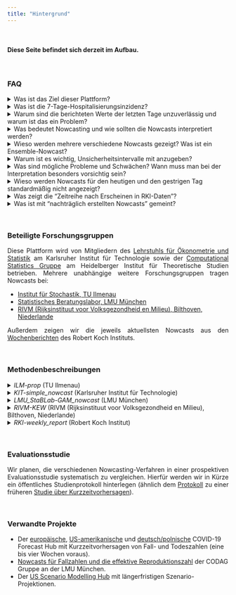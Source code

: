 ```yaml
---
title: "Hintergrund"
---
```


<style>
p {
  text-align: justify;
}

blockquote {
  text-align: justify;
  font-size: 10pt;
}
</style>

<br>

#### Diese Seite befindet sich derzeit im Aufbau.

<br>

### FAQ

<details><summary>Was ist das Ziel dieser Plattform?</summary>
<blockquote>
Das Hauptziel dieses Projekts besteht darin, die Werte der 7-Tages-Hospitalisierungsinzidenz in Deutschland besser interpretierbar zu machen und aus vorläufigen Daten aktuelle Trends herauszuarbeiten. Wie in den Antworten zu den weiteren Fragen erläutert unterschätzen die jeweils neuesten Werte der rohen Hospitalisierungsinzidenz die entsprechende wahre Zahl der Hospitalisierungen. Nowcast-Korrekturen dieser Zahlen erlauben eine besseren Einschätzung der derzeitigen epidemiologischen Lage.
<br>
Gleichzeitig haben wir ein wissenschaftliches Interesse, verschiedene Nowcasting-Verfahren miteinander zu vergleichen und zu untersuchen, ob die Kombination verschiedener Nowcasts zu verlässlicheren Ergebnissen führt.
</blockquote>
</details>

<details><summary>Was ist die 7-Tage-Hospitalisierungsinzidenz?</summary>
<blockquote>
Die heutige 7-Tage-Hospitalisierungsinzidenz ist die Anzahl an hospitalisierten COVID-19 Fällen (absolut oder pro 100.000 Einwohner) deren Meldedatum, also das Datum an dem das lokale Gesundheitsamt die zugehörige COVID-19 Infektion elektronisch erfasst hat, in den 7 vorangegangenen Tagen liegt. Es handelt sich also *nicht* um die Zahl der neuen Hospitalisierungen in den letzten 7 Tagen. Auch berücksichtigt die 7-Tage-Hospitalisierungsinzidenz nicht, ob der Hospitalisierungsgrund COVID-19 oder ein anderer ist.
<br>
Weitere Informationen sowie die aktuellen und vergangenen 7-Tage-Hospitalisierungsinzidenzen finden sich auf der [GitHub Seite des Robert Koch-Instituts](https://github.com/robert-koch-institut/COVID-19-Hospitalisierungen_in_Deutschland){target="_blank"}.
</blockquote>
</details>

<details><summary>Warum sind die berichteten Werte der letzten Tage unzuverlässig und warum ist das ein Problem?</summary>
<blockquote>
Zwischen dem Meldedatum und dem Datum, an welchem ein hospitalisierter Fall vom Robert Koch-Institut in die 7-Tage-Hospitalisierungsinzidenz aufgenommen wird, können mehrere Tage vergehen. Hier spielen mehrere Faktoren eine Rolle. Erstens kann es sein, dass die Person am Meldedatum nicht in einem Zustand ist, der Hospitalisierung erfordert, jedoch später hospitalisiert werden muss. In diesem Fall wird rückwirkend die Zahl der Hospitalisierungen für das entsprechende Meldedatum um eins erhöht. Zweitens kann es Meldeverzüge zwischen dem tatsächlichen Hospitalisierungsdatum und der Erfassung der Hospitalisieurngen in den Daten des RKI geben.
<br>
Deswegen ändern sich die täglichen, nach Meldedatum ausgewiesenen, Hospitalisierungen nachträglich. Die meisten Nachtragungen erfolgen innerhalb von wenigen Tagen, sodass vor allem die Werte der jeweils letzten Tage betroffen sind. Diese unterschätzen die tatsächlichen Hospitalisierungen oft deutlich (siehe z.B. [dieser Nachrichtenartikel des NDR](https://www.ndr.de/nachrichten/info/Hospitalisierungsrate-zeigt-nur-noch-die-Haelfte-der-Corona-Patienten,hospitalisierungsrate102.html){target="_blank"}). Das macht es sehr schwierig, aktuelle Tendenzen aus der rohen 7-Tage-Hospitalisierungsinzidenz abzulesen. Insbesondere kann der Eindruck einer fallenden Hospitalisierungsinzidenz entstehen, selbst wenn diese in Wirklichkeit steigt.
</blockquote>
</details>

<details><summary>Was bedeutet Nowcasting und wie sollten die Nowcasts interpretiert werden?</summary>
<blockquote>
Nowcasting bezeichnet ein statistisches Korrekturverfahren, das ausgehend von vorläufigen Messungen schätzt, welchen Wert die selben Größen in einer späteren finalen Version eines Datensatzes annehmen werden. In unserem Anwendunsfall schätzen wir beruhend auf den Hospitalisierungen, die bis zum heutigen Tag für ein bestimmtes Meldedatum (siehe oben) bekannt geworden sind, wie hoch die Zahl der Hospitalisierungen für dieses Datum nach Vorliegen aller Meldungen insgesamt liegen wird.
<br>
Klassischerweise bezieht sich Nowcasting auf Ereignisse, die bereits eingetreten sind, aber noch nicht vollständig gemessen oder erfasst sind. Bei COVID-19-Fallzahlen schätzen das Nowcasting-Verfahren beispielsweise, wie viele Infektionen insgesamt an einem bestimmten Tag erfasst worden sind bevor diese Daten vollständig an zentraler Stelle zusammengetragen sind. Im Fall der Hospitalisierungen trifft dies nicht ganz zu, denn es ist möglich, dass Hospitalisierungen, die einem bestimmten (Fall-)Meldedatum zuzuordnen sind zum Zeitpunkt des Nowcasts noch gar nicht passiert sind. Wir verwenden dennoch den Begriff des Nowcasting, der sich auch für diese Art von Analyse eingebürgert hat.
<br>
Die hier präsentierten Nowcasts sollten als Wahrscheinlichkeitsaussagen interpretiert werden. Eine exakte Bestimmung der tatsächlichen Hospitalisierungszahl ist nicht möglich und Nowcasts geben lediglich einen Bereich wahrscheinlicher Werte an (siehe unten).
</blockquote>
</details>

<details><summary>Wieso werden mehrere verschiedene Nowcasts gezeigt? Was ist ein Ensemble-Nowcast?</summary>
<blockquote>
Bei der Erstellung von Nowcasts wird stets eine Reihe von Annahmen getroffen. Zudem können unterschiedliche Modelle unterschiedliche zusätzliche Datenquellen mit einbeziehen. Daher können sich die Ergebnisse verschiedener Verfahren unterscheiden, und es ist es sinnvoll, mehrere Nowcasts zu vergleichen und die Bandbreite der Vorhersagen zu berücksichtigen. Zudem kann es vorteilhaft sein, verschiedene Nowcasts in einem sogenannten Ensemble-Nowcast zusammenzuführen, um eine robustere Schätzung zu erhalten. Dies hat sich beispielsweise in der [Wettervorhersage](https://www.science.org/doi/abs/10.1126/science.1115255){target="_blank"}, aber auch in [epidemiologischen Anwendungen](https://www.medrxiv.org/content/10.1101/2021.02.03.21250974v2){target="_blank"} bewährt.
</blockquote>
</details>

<details><summary>Warum ist es wichtig, Unsicherheitsintervalle mit anzugeben?</summary>
<blockquote>
Kein Modell ist perfekt und die genaue Zahl der Hospitalisierungen zu einem bestimmten Meldedatum kann nicht exakt vorhergesagt werden. Die Nowcasts, die hier dargestellt werden, quantifizieren deshalb explizit ihre eigene Unsicherheit, d.h. geben mit an, als wie verlässlich sie ihre eigene Schätzung ansehen. Dies geschieht mittels Intervallen, die den wahren Wert mit einer bestimmten Wahrscheinlichkeit (50% oder 95%) enthalten sollen.
</blockquote>
</details>

<details><summary>Was sind mögliche Probleme und Schwächen? Wann muss man bei der Interpretation besonders vorsichtig sein?</summary>
<blockquote>
Die zentrale Annahme, auf der die meisten Nowcasts beruhen ist, dass die Verzögerungen zwischen Meldedatum und Erscheinen einer Hospitalisierung in den Daten des RKI auch in Zukunft ähnlichen Mustern folgen werden wie in der Vergangenheit. Ist dies nicht mehr der Fall, etwa aufgrund gewichtiger Änderungen der Teststrategie oder einer Überlastung der Gesundheitsämter, so kann die Qualität der Nowcasts beeinträchtigt werden.
</blockquote>
</details>

<details><summary>Wieso werden Nowcasts für den heutigen und den gestrigen Tag standardmäßig nicht angezeigt?</summary>
<blockquote>
Für den heutigen und gestrigen Tag werden besonders viele Fälle nachgemeldet. Dadurch sind auch die Nowcasts für diese Tage weniger zuverlässig als für Tage, die weiter in der Vergangenheit liegen. Wir zeigen die Nowcasts für den heutigen und gestrigen Tag aus diesem Grund standardmäßig nicht an und empfehlen, sie sehr vorsichtig zu interpretieren.
</blockquote>
</details>

<details><summary>Was zeigt die "Zeitreihe nach Erscheinen in RKI-Daten"?</summary>
<blockquote>
Eine Alternative zum Nowcast der Hospitalisierungsinzidenz nach Meldedatum (also dem Datum, an dem die Infektion im lokale Gesundheitsamt elektronisch erfasst wurde, siehe oben) ist es, Hospitalisierungszahlen nach dem Zeitpunkt ihres Auftauchens im Datensatz des RKI zu aggregieren. Diese Zahlen ändern sich in den darauffolgenden Tagen nicht mehr, sodass Trends einfacher zu interpretieren sind. Die resultierende Kurve ist gegenüber der 7-Tages-Inzidenz nach Meldedatum in der Regel nach rechts verschoben, da es eine Verzögerung zwischen dem Meldedatum und dem Auftauchen einer Hospitalisierung in den Daten gibt.
</blockquote>
</details>

<details><summary>Was ist mit "nachträglich erstellten Nowcasts" gemeint?</summary>
<blockquote>
Das Hauptziel dieses Projekts ist es, Nowcasts in Echtzeit zur Verfügung zu stellen um eine verbesserte Lageeinschätzung zu ermöglichen. Um verschiedene Modellierungsansätze besser wissenschaftlich vergleichen zu können, sammeln wir aber auch Nowcasts, die rückwirkend erzeugt wurden. So können wir evaluieren, wie diese in der Vergangenheit abgeschnitten hätten. Wichtig für einen fairen Vergleich ist hierbei, dass auch bei den nachträglich erstellten Nowcasts nur Daten in das Modell einfließen, die zum jeweiligen Nowcast-Zeitpunkt bereits verfügbar waren.
</blockquote>
</details>

<br>

### Beteiligte Forschungsgruppen

Diese Plattform wird von Mitgliedern des [Lehrstuhls für Ökonometrie und Statistik](https://statistik.econ.kit.edu/index.php){target="_blank"} am Karlsruher Institut für Technologie sowie der [Computational Statistics Gruppe](https://www.h-its.org/de/forschung/cst/) am Heidelberger Institut für Theoretische Studien betrieben. Mehrere unabhängige weitere Forschungsgruppen tragen Nowcasts bei:

- [Institut für Stochastik, TU Ilmenau](https://www.tu-ilmenau.de/stochastik/){target="_blank"}
- [Statistisches Beratungslabor, LMU München](https://corona.stat.uni-muenchen.de/){target="_blank"}
- [RIVM (Rijksinstituut voor Volksgezondheid en Milieu), Bilthoven, Niederlande](https://www.rivm.nl/en){target="_blank"}


Außerdem zeigen wir die jeweils aktuellsten Nowcasts aus den [Wochenberichten](https://www.rki.de/DE/Content/InfAZ/N/Neuartiges_Coronavirus/Situationsberichte/Gesamt.html){target="_blank"} des Robert Koch Instituts.

<br>

### Methodenbeschreibungen

<details><summary>*ILM-prop* (TU Ilmenau)</summary>
<blockquote>
Diese Nowcasts verwenden die in der Vergangenheit beobachteten an der 7-Tage-Inzidenz der COVID-19 Fällen anteiligen 7-Tage-Hospitalisierungsinzidenz nach einer, zwei usw. Wochen. Von der heute bekannten 7-Tage-Inzidenz werden dann diese Anteile berechnet und aufsummiert um die finale Anzahl an 7-Tage-Hospitalisierungen vorherzusagen. Die Unsicherheit wird durch Anwendung der Methode auf vergangene Zeitpunkte quantifiziert, wobei eine Log-Normalverteilung (Altersgruppen) beziehungsweise Normalverteilung (Summe über alle Altersgruppen) für die Vorhersagefehler angesetzt wird.
<br>
Die Hauptannahme dieses Verfahrens ist, dass sich der Anteil von Hospitalisierungen an der 7-Tage-Inzidenz und die Verzüge von Meldedatum des Falls bis dieser in den RKI-Daten erscheint nur langsam ändert.
</blockquote>
</details>

<details><summary>*KIT-simple_nowcast* (Karlsruher Institut für Technologie)</summary>
<blockquote>
Das Nowcasting beruht auf einer einfachen Schätzung der Verteilung der Verzögerungsdauern zwischen Meldedatum und Erscheinen einer Hospitalisierung in den RKI-Daten (basierend auf den letzten 50 Tagen). Aus diesen werden Multiplikationsfaktoren abgeleitet, mit denen die jeweils unvollständigen aktuellsten Beobachtungen nach oben korrigiert werden. Um die Nowcast-Unsicherheit zu beurteilen werden derartige korrigierte Werte auch für vergangene Zeitpunkte (basierend jeweils auf der damals verfügbaren Information) generiert und mit den entsprechenden später gemachten Beobachtungen verglichen. Hierfür wird eine negative Binomialverteilung angenommen, deren Streuungsparameter vom zeitlichen Abstand zwischen Meldedatum und Zeitpunkt des Nowcats abhängt. Die Schätzung der Streuungsparameter erfolgt mittels der Maximum Likelihood-Methode.
<br>
Dieses Verfahren ist bewusst einfach gehalten. Die zentrale Annahme besteht darin, dass die Struktur der Meldeverzüge zeitlich stabil bleibt. Z.B. Wochentagseffekte oder Entwicklungen der Fallzahlen werden nicht berücksichtigt.
</blockquote>
</details>


<details><summary>*LMU_StaBLab-GAM_nowcast* (LMU München)</summary>
<blockquote>
Die Nowcasts beruhen auf einem generalisierten additiven Modell und der sequenziellen Multinomialstruktur der zeitlichen Verzögerungen. Das Modell ist eine geringfügig angepasste Version des Verfahrens von [Schneble et al. (2020)](https://onlinelibrary.wiley.com/doi/full/10.1002/bimj.202000143){target="_blank"} zum Nowcasting von tödlich verlaufenden Infektionen.
</blockquote>
</details>




<details><summary>*RIVM-KEW* (RIVM (Rijksinstituut voor Volksgezondheid en Milieu), Bilthoven, Niederlande)</summary>
<blockquote>
Dieses Modell ist eine vereinfachte Version des Verfahrens von van de Kassteele, Eilers und Wallinga ([Epidemiology, 2019](https://doi.org/10.1097/ede.0000000000001050){target="_blank"}). Für die berichteten Zählwerte pro Meldedatum und Verzögerung wird eine negative Binomialverteilung angenommen. Die erwarteten Werte werden mittels einer zweidimensionalen P-Spline-Oberfläche und weiteren Kovariablen modelliert. Diese Oberfläche wird für die noch nicht beobachteten Kombinationen von Datums- und Verzögerungswert extrapoliert. Der Nowcast für ein Meldedatum entspricht dann der Summe über die entsprechenden beobachteten und extrapolierten Zählwerte pro Verzögerungsdauer. Vorhersageintervalle werden per Monte-Carlo-Simulation aus der entsprechenden prädiktiven Verteilung generiert. Die vereinfachte Version des Modells enthält keine Interaktionsterme für Kalenderzeit und Verzögerung und keine Unimodalitäts- oder Boundary-Restriktionen. Das Modell wird mittels des R-Pakets [mgcv](https://cran.r-project.org/web/packages/mgcv/index.html){target="_blank"} angepasst.
</blockquote>
</details>

<details><summary>*RKI-weekly_report* (Robert Koch Institut)</summary>
<blockquote>
Hierbei handelt es sich um Schätzungen, die jeweils Donnerstags in den [Wochenberichten des Robert Koch Instituts](https://www.rki.de/DE/Content/InfAZ/N/Neuartiges_Coronavirus/Situationsberichte/Gesamt.html){target="_blank"} veröffentlicht werden. Diese basieren auf einer modifizierten Variante der [Nowcastingberechnung zur 7-Tage-Inzidenz](https://www.rki.de/DE/Content/InfAZ/N/Neuartiges_Coronavirus/Projekte_RKI/Nowcasting.html){target="_blank"}.
<br>
Da die Nowcast-Schätzung des RKI derzeit nur über den Wochenbericht kommuniziert wird wird sie für diese Plattform aus der jeweiligen Grafik ausgelesen, was zu kleineren Ungenauigkeiten führen kann.
</blockquote>
</details>

<br>

### Evaluationsstudie

Wir planen, die verschiedenen Nowcasting-Verfahren in einer prospektiven Evaluationsstudie systematisch zu vergleichen. Hierfür werden wir in Kürze ein öffentliches Studienprotokoll hinterlegen (ähnlich dem [Protokoll](https://osf.io/zkdvb/){target="_blank"} zu einer früheren [Studie über Kurzzeitvorhersagen](https://www.nature.com/articles/s41467-021-25207-0){target="_blank"}).

<br>

### Verwandte Projekte

- Der [europäische](https://covid19forecasthub.eu/){target="_blank"}, [US-amerikanische](https://covid19forecasthub.org/){target="_blank"} und [deutsch/polnische](https://kitmetricslab.github.io/forecasthub/){target="_blank"} COVID-19 Forecast Hub mit Kurzzeitvorhersagen von Fall- und Todeszahlen (eine bis vier Wochen voraus).
- [Nowcasts für Fallzahlen und die effektive Reproduktionszahl](https://corona.stat.uni-muenchen.de/nowcast/){target="_blank"} der CODAG Gruppe an der LMU München.
- Der [US Scenario Modelling Hub](https://covid19scenariomodelinghub.org/){target="_blank"} mit längerfristigen Szenario-Projektionen.
